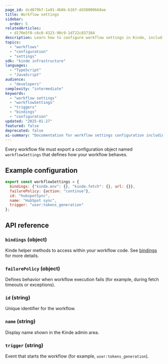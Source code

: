 ```yaml
---
page_id: dcd679b7-1a91-4b6b-b16f-dd38000bb8ae
title: Workflow settings
sidebar:
  order: 5
relatedArticles:
  - d170e5f0-c6c0-4323-90c9-1d722c837384
description: Learn how to configure workflow settings in Kinde, including triggers, bindings, and other workflow-specific options using the workflowSettings object.
topics:
  - "workflows"
  - "configuration"
  - "settings"
sdk: "kinde infrastructure"
languages:
  - "TypeScript"
  - "JavaScript"
audience:
  - "developers"
complexity: "intermediate"
keywords:
  - "workflow settings"
  - "workflowSettings"
  - "triggers"
  - "bindings"
  - "configuration"
updated: "2025-01-27"
featured: false
deprecated: false
ai-summary: "Documentation for workflow settings configuration including triggers, bindings, and other workflow-specific settings in the workflowSettings object."
---
```


Every workflow file must export a configuration object named `workflowSettings` that defines how your workflow behaves.

## Example configuration

```js
export const workflowSettings = {
  bindings: {"kinde.env": {}, "kinde.fetch": {}, url: {}},
  failurePolicy: {action: "continue"},
  id: "hubspotSync",
  name: "HubSpot sync",
  trigger: "user:tokens_generation"
};
```

## API reference

### `bindings` (object)

Kinde helper methods to access within your workflow code. See [bindings](/workflows/configuration/bindings/) for more details.

### `failurePolicy` (object)

Defines behavior when workflow execution fails (for example, during fetch timeouts or exceptions).

### `id` (string)

Unique identifier for the workflow.

### `name` (string)

Display name shown in the Kinde admin area.

### `trigger` (string)

Event that starts the workflow (for example, `user:tokens_generation`).
